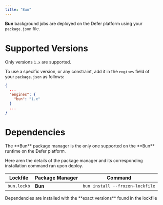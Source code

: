 ```yaml
---
title: "Bun"
---
```


**Bun** background jobs are deployed on the Defer platform using your
`package.json` file.

# Supported Versions

<Note>Only versions `1.x` are supported.</Note>

To use a specific version, or any constraint, add it in the `engines` field of
your `package.json` as follows:

```json
{
  ...
  "engines": {
    "bun": "1.x"
  }
  ...
}
```

# Dependencies

<Note>
  The **Bun** package manager is the only one supported on the **Bun** runtime
  on the Defer platform.
</Note>

Here aren the details of the package manager and its corresponding installation
command ran upon deploy.

| Lockfile    | Package Manager | Command                         |
| ----------- | --------------- | ------------------------------- |
| `bun.lockb` | **Bun**         | `bun install --frozen-lockfile` |

<Info>
  Dependencies are installed with the **exact versions** found in the lockfile
</Info>
